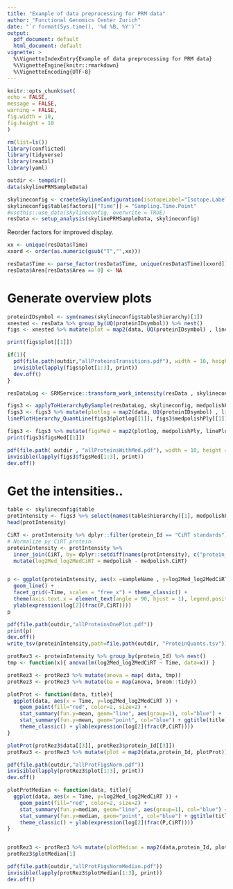 ```yaml
---
title: "Example of data preprocessing for PRM data"
author: "Functional Genomics Center Zurich"
date: "`r format(Sys.time(), '%d %B, %Y')`"
output:
  pdf_document: default
  html_document: default
vignette: >
  %\VignetteIndexEntry{Example of data preprocessing for PRM data}
  %\VignetteEngine{knitr::rmarkdown}
  %\VignetteEncoding{UTF-8}
---
```


```r
knitr::opts_chunk$set(
echo = FALSE,
message = FALSE,
warning = FALSE,
fig.width = 10,
fig.height = 10
)
```


```r
rm(list=ls())
library(conflicted)
library(tidyverse)
library(readxl)
library(yaml)
```

```r
outdir <- tempdir()
data(skylinePRMSampleData)

skylineconfig <- craeteSkylineConfiguration(isotopeLabel="Isotope.Label.Type", ident_qValue="Detection.Q.Value")
skylineconfig$table$factors[["Time"]] = "Sampling.Time.Point"
#usethis::use_data(skylineconfig, overwrite = TRUE)
resData <- setup_analysis(skylinePRMSampleData, skylineconfig)
```

Reorder factors for improved display.

```r
xx <- unique(resData$Time)
xxord <- order(as.numeric(gsub("T","",xx)))

resData$Time <- parse_factor(resData$Time, unique(resData$Time)[xxord])
resData$Area[resData$Area == 0] <- NA
```


# Generate overview plots

```r
proteinIDsymbol <- sym(names(skylineconfig$table$hierarchy)[1])
xnested <- resData %>% group_by(UQ(proteinIDsymbol)) %>% nest()
figs <- xnested %>% mutate(plot = map2(data, UQ(proteinIDsymbol) , linePlotHierarchy_configuration, skylineconfig))

print(figs$plot[[1]])
```

```r
if(1){
  pdf(file.path(outdir,"allProteinsTransitions.pdf"), width = 10, height = 10)
  invisible(lapply(figs$plot[1:3], print))
  dev.off()
}
```

```r
resDataLog <- SRMService::transform_work_intensity(resData , skylineconfig, log2)

figs3 <- applyToHierarchyBySample(resDataLog, skylineconfig, medpolishPly)
figs3 <- figs3 %>% mutate(plotlog = map2(data, UQ(proteinIDsymbol) , linePlotHierarchy_configuration, skylineconfig))
linePlotHierarchy_QuantLine(figs3$plotlog[[1]], figs3$medpolishPly[[1]], "medpolish", skylineconfig)

figs3 <- figs3 %>% mutate(figsMed = map2(plotlog, medpolishPly, linePlotHierarchy_QuantLine, "medpolish" , skylineconfig ))
print(figs3$figsMed[[1]])
```

```r
pdf(file.path( outdir , "allProteinsWithMed.pdf"), width = 10, height = 10)
invisible(lapply(figs3$figsMed[1:3], print))
dev.off()
```

# Get the intensities..

```r
table <- skylineconfig$table
protIntensity <- figs3 %>% select(names(table$hierarchy)[1], medpolishPly) %>% unnest()
head(protIntensity)
```


```r
CiRT <- protIntensity %>% dplyr::filter(protein_Id == "CiRT standards")
# Normalize py CiRT protein
proteinIntensity <- protIntensity %>%
  inner_join(CiRT, by= dplyr::setdiff(names(protIntensity), c("protein_Id","medpolish")), suffix = c("",".CiRT")) %>%
  mutate(log2Med_log2MedCiRT = medpolish - medpolish.CiRT)


p <- ggplot(proteinIntensity, aes(x =sampleName , y=log2Med_log2MedCiRT, group=protein_Id, color=protein_Id)) +
  geom_line() +
  facet_grid(~Time, scales = "free_x") + theme_classic() +
  theme(axis.text.x = element_text(angle = 90, hjust = 1), legend.position="top") +
  ylab(expression(log[2](frac(P,CiRT))))
p

```

```r
pdf(file.path(outdir,"allProteinsOnePlot.pdf"))
print(p)
dev.off()
write_tsv(proteinIntensity,path=file.path(outdir, "ProteinQuants.tsv"))

```


```r
protRez3 <- proteinIntensity %>% group_by(protein_Id) %>% nest()
tmp <- function(x){ anova(lm(log2Med_log2MedCiRT ~ Time, data=x)) }

protRez3 <- protRez3 %>% mutate(anova = map( data, tmp))
protRez3 <- protRez3 %>% mutate(ba = map(anova, broom::tidy))

plotProt <- function(data, title){
  ggplot(data, aes(x = Time, y=log2Med_log2MedCiRT )) +
    geom_point(fill="red", color=2, size=2) +
    stat_summary(fun.y=mean, geom="line", aes(group=1), col="blue") +
    stat_summary(fun.y=mean, geom="point", col="blue") + ggtitle(title) +
    theme_classic() + ylab(expression(log[2](frac(P,CiRT))))
}

plotProt(protRez3$data[[3]], protRez3$protein_Id[[3]])
protRez3 <- protRez3 %>% mutate(plot = map2(data,protein_Id, plotProt))
```

```r
pdf(file.path(outdir,"allProtFigsNorm.pdf"))
invisible(lapply(protRez3$plot[1:3], print))
dev.off()
```


```r
plotProtMedian <- function(data, title){
  ggplot(data, aes(x = Time, y=log2Med_log2MedCiRT )) +
    geom_point(fill="red", color=2, size=2) +
    stat_summary(fun.y=median, geom="line", aes(group=1), col="blue") +
    stat_summary(fun.y=median, geom="point", col="blue") + ggtitle(title) +
    theme_classic() + ylab(expression(log[2](frac(P,CiRT))))
}


protRez3 <- protRez3 %>% mutate(plotMedian = map2(data,protein_Id, plotProtMedian))
protRez3$plotMedian[1]
```

```r
pdf(file.path(outdir,"allProtFigsNormMedian.pdf"))
invisible(lapply(protRez3$plotMedian[1:3], print))
dev.off()
```

